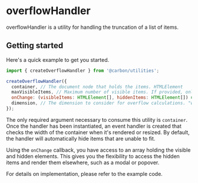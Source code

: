 
<Meta of={OverflowHandlerStories} />

# overflowHandler

overflowHandler is a utility for handling the truncation of a list of items.

## Getting started

Here's a quick example to get you started.

```js
import { createOverflowHandler } from '@carbon/utilities';

createOverflowHandler({
  container, // The document node that holds the items. HTMLElement
  maxVisibleItems, // Maximum number of visible items. If provided, only this number of items will be shown. number | undefined
  onChange: (visibleItems: HTMLElement[], hiddenItems: HTMLElement[]) => void, // Callback function invoked when the visible and hidden items change.
  dimension, // The dimension to consider for overflow calculations. "width" | "height" | undefined
});
```

The only required argument necessary to consume this utility is `container`. Once the handler has been instantiated, an event handler is created that checks the width of the container when it's rendered or resized. By default, the handler will automatically hide items that are unable to fit.

Using the `onChange` callback, you have access to an array holding the visible and hidden elements. This gives you the flexibility to access the hidden items and render them elsewhere, such as a modal or popover.

For details on implementation, please refer to the example code.
